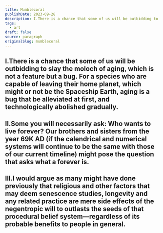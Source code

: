 ```yaml
---
title: Mumblecoral
publishDate: 2023-09-28
description: I.There is a chance that some of us will be outbidding to slay the moloch of aging, which is not a feature but a bug. For a species who are capable o......
tags:
  - art
draft: false
source: paragraph
originalSlug: mumblecoral
---
```


## I.There is a chance that some of us will be outbidding to slay the moloch of aging, which is not a feature but a bug. For a species who are capable of leaving their home planet, which might or not be the Spaceship Earth, aging is a bug that be alleviated at first, and technologically abolished gradually.

## II.Some you will necessarily ask: Who wants to live forever? Our brothers and sisters from the year 69K AD (if the calendrical and numerical systems will continue to be the same with those of our current timeline) might pose the question that asks what a forever is.

## III.I would argue as many might have done previously that religious and other factors that may deem senescence studies, longevity and any related practice are mere side effects of the negentropic will to outlasts the seeds of that procedural belief system—regardless of its probable benefits to people in general.